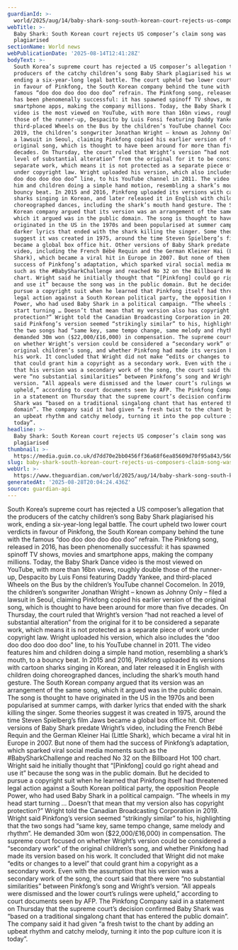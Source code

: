 ```yaml
---
guardianId: >-
  world/2025/aug/14/baby-shark-song-south-korean-court-rejects-us-composers-claim-catchy-tune-was-plagiarised
webTitle: >-
  Baby Shark: South Korean court rejects US composer’s claim song was
  plagiarised
sectionName: World news
webPublicationDate: '2025-08-14T12:41:28Z'
bodyText: >-
  South Korea’s supreme court has rejected a US composer’s allegation that the
  producers of the catchy children’s song Baby Shark plagiarised his work,
  ending a six-year-long legal battle. The court upheld two lower court verdicts
  in favour of Pinkfong, the South Korean company behind the tune with the
  famous “doo doo doo doo doo doo” refrain. The Pinkfong song, released in 2016,
  has been phenomenally successful: it has spawned spinoff TV shows, movies and
  smartphone apps, making the company millions. Today, the Baby Shark Dance
  video is the most viewed on YouTube, with more than 16bn views, roughly double
  those of the runner-up, Despacito by Luis Fonsi featuring Daddy Yankee, and
  third-placed Wheels on the Bus by the children’s YouTube channel Cocomelon. In
  2019, the children’s songwriter Jonathan Wright – known as Johnny Only – filed
  a lawsuit in Seoul, claiming Pinkfong copied his earlier version of the
  original song, which is thought to have been around for more than five
  decades. On Thursday, the court ruled that Wright’s version “had not reached a
  level of substantial alteration” from the original for it to be considered a
  separate work, which means it is not protected as a separate piece of work
  under copyright law. Wright uploaded his version, which also includes the “doo
  doo doo doo doo doo” line, to his YouTube channel in 2011. The video features
  him and children doing a simple hand motion, resembling a shark’s mouth, to a
  bouncy beat. In 2015 and 2016, Pinkfong uploaded its versions with cartoon
  sharks singing in Korean, and later released it in English with children doing
  choreographed dances, including the shark’s mouth hand gesture. The South
  Korean company argued that its version was an arrangement of the same song,
  which it argued was in the public domain. The song is thought to have
  originated in the US in the 1970s and been popularised at summer camps, with
  darker lyrics that ended with the shark killing the singer. Some theories
  suggest it was created in 1975, around the time Steven Spielberg’s film Jaws
  became a global box office hit. Other versions of Baby Shark predate Wright’s
  video, including the French Bébé Requin and the German Kleiner Hai (Little
  Shark), which became a viral hit in Europe in 2007. But none of them had the
  success of Pinkfong’s adaptation, which sparked viral social media moments
  such as the #BabySharkChallenge and reached No 32 on the Billboard Hot 100
  chart. Wright said he initially thought that “[Pinkfong] could go right ahead
  and use it” because the song was in the public domain. But he decided to
  pursue a copyright suit when he learned that Pinkfong itself had threatened
  legal action against a South Korean political party, the opposition People
  Power, who had used Baby Shark in a political campaign. “The wheels in my head
  start turning … Doesn’t that mean that my version also has copyright
  protection?” Wright told the Canadian Broadcasting Corporation in 2019. Wright
  said Pinkfong’s version seemed “strikingly similar” to his, highlighting that
  the two songs had “same key, same tempo change, same melody and rhythm”. He
  demanded 30m won ($22,000/£16,000) in compensation. The supreme court focused
  on whether Wright’s version could be considered a “secondary work” of the
  original children’s song, and whether Pinkfong had made its version based on
  his work. It concluded that Wright did not make “edits or changes to a level”
  that could grant him a copyright as a secondary work. Even with the assumption
  that his version was a secondary work of the song, the court said that there
  were “no substantial similarities” between Pinkfong’s song and Wright’s
  version. “All appeals were dismissed and the lower court’s rulings were
  upheld,” according to court documents seen by AFP. The Pinkfong Company said
  in a statement on Thursday that the supreme court’s decision confirmed Baby
  Shark was “based on a traditional singalong chant that has entered the public
  domain”. The company said it had given “a fresh twist to the chant by adding
  an upbeat rhythm and catchy melody, turning it into the pop culture icon it is
  today”.
headline: >-
  Baby Shark: South Korean court rejects US composer’s claim song was
  plagiarised
thumbnail: >-
  https://media.guim.co.uk/d7dd70e2bb0456ff36a68f6ea85609d70f95a843/560_15_2858_2286/500.jpg
slug: baby-shark-south-korean-court-rejects-us-composers-claim-song-was-plagiarised
webUrl: >-
  https://www.theguardian.com/world/2025/aug/14/baby-shark-song-south-korean-court-rejects-us-composers-claim-catchy-tune-was-plagiarised
generatedAt: '2025-08-28T20:04:24.436Z'
source: guardian-api
---
```

South Korea’s supreme court has rejected a US composer’s allegation that the producers of the catchy children’s song Baby Shark plagiarised his work, ending a six-year-long legal battle. The court upheld two lower court verdicts in favour of Pinkfong, the South Korean company behind the tune with the famous “doo doo doo doo doo doo” refrain. The Pinkfong song, released in 2016, has been phenomenally successful: it has spawned spinoff TV shows, movies and smartphone apps, making the company millions. Today, the Baby Shark Dance video is the most viewed on YouTube, with more than 16bn views, roughly double those of the runner-up, Despacito by Luis Fonsi featuring Daddy Yankee, and third-placed Wheels on the Bus by the children’s YouTube channel Cocomelon. In 2019, the children’s songwriter Jonathan Wright – known as Johnny Only – filed a lawsuit in Seoul, claiming Pinkfong copied his earlier version of the original song, which is thought to have been around for more than five decades. On Thursday, the court ruled that Wright’s version “had not reached a level of substantial alteration” from the original for it to be considered a separate work, which means it is not protected as a separate piece of work under copyright law. Wright uploaded his version, which also includes the “doo doo doo doo doo doo” line, to his YouTube channel in 2011. The video features him and children doing a simple hand motion, resembling a shark’s mouth, to a bouncy beat. In 2015 and 2016, Pinkfong uploaded its versions with cartoon sharks singing in Korean, and later released it in English with children doing choreographed dances, including the shark’s mouth hand gesture. The South Korean company argued that its version was an arrangement of the same song, which it argued was in the public domain. The song is thought to have originated in the US in the 1970s and been popularised at summer camps, with darker lyrics that ended with the shark killing the singer. Some theories suggest it was created in 1975, around the time Steven Spielberg’s film Jaws became a global box office hit. Other versions of Baby Shark predate Wright’s video, including the French Bébé Requin and the German Kleiner Hai (Little Shark), which became a viral hit in Europe in 2007. But none of them had the success of Pinkfong’s adaptation, which sparked viral social media moments such as the #BabySharkChallenge and reached No 32 on the Billboard Hot 100 chart. Wright said he initially thought that “[Pinkfong] could go right ahead and use it” because the song was in the public domain. But he decided to pursue a copyright suit when he learned that Pinkfong itself had threatened legal action against a South Korean political party, the opposition People Power, who had used Baby Shark in a political campaign. “The wheels in my head start turning … Doesn’t that mean that my version also has copyright protection?” Wright told the Canadian Broadcasting Corporation in 2019. Wright said Pinkfong’s version seemed “strikingly similar” to his, highlighting that the two songs had “same key, same tempo change, same melody and rhythm”. He demanded 30m won ($22,000/£16,000) in compensation. The supreme court focused on whether Wright’s version could be considered a “secondary work” of the original children’s song, and whether Pinkfong had made its version based on his work. It concluded that Wright did not make “edits or changes to a level” that could grant him a copyright as a secondary work. Even with the assumption that his version was a secondary work of the song, the court said that there were “no substantial similarities” between Pinkfong’s song and Wright’s version. “All appeals were dismissed and the lower court’s rulings were upheld,” according to court documents seen by AFP. The Pinkfong Company said in a statement on Thursday that the supreme court’s decision confirmed Baby Shark was “based on a traditional singalong chant that has entered the public domain”. The company said it had given “a fresh twist to the chant by adding an upbeat rhythm and catchy melody, turning it into the pop culture icon it is today”.
